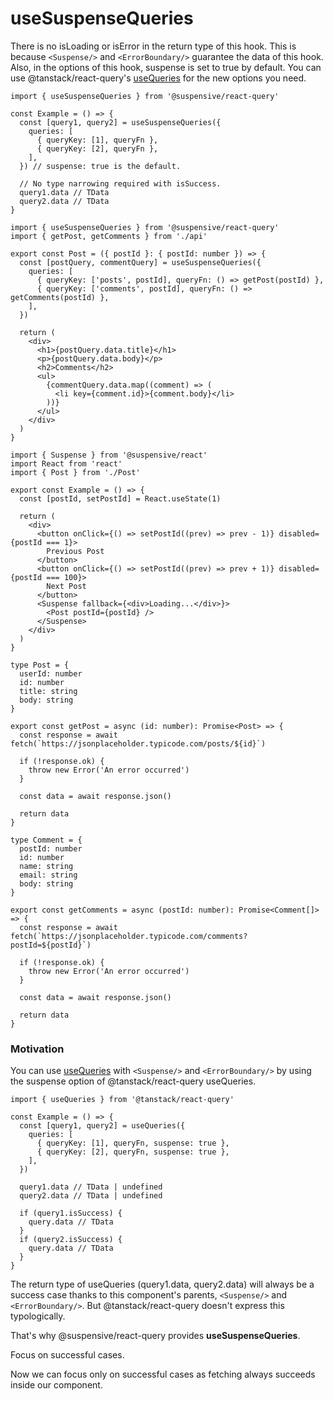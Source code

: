 
# useSuspenseQueries

There is no isLoading or isError in the return type of this hook. This is because `<Suspense/>` and `<ErrorBoundary/>` guarantee the data of this hook. Also, in the options of this hook, suspense is set to true by default. You can use @tanstack/react-query's [useQueries](https://tanstack.com/query/v4/docs/react/reference/useQueries) for the new options you need.

```tsx /useSuspenseQueries/
import { useSuspenseQueries } from '@suspensive/react-query'

const Example = () => {
  const [query1, query2] = useSuspenseQueries({
    queries: [
      { queryKey: [1], queryFn },
      { queryKey: [2], queryFn },
    ],
  }) // suspense: true is the default.

  // No type narrowing required with isSuccess.
  query1.data // TData
  query2.data // TData
}
```

<Sandpack>

```tsx Post.tsx active
import { useSuspenseQueries } from '@suspensive/react-query'
import { getPost, getComments } from './api'

export const Post = ({ postId }: { postId: number }) => {
  const [postQuery, commentQuery] = useSuspenseQueries({
    queries: [
      { queryKey: ['posts', postId], queryFn: () => getPost(postId) },
      { queryKey: ['comments', postId], queryFn: () => getComments(postId) },
    ],
  })

  return (
    <div>
      <h1>{postQuery.data.title}</h1>
      <p>{postQuery.data.body}</p>
      <h2>Comments</h2>
      <ul>
        {commentQuery.data.map((comment) => (
          <li key={comment.id}>{comment.body}</li>
        ))}
      </ul>
    </div>
  )
}

```

```tsx Example.tsx
import { Suspense } from '@suspensive/react'
import React from 'react'
import { Post } from './Post'

export const Example = () => {
  const [postId, setPostId] = React.useState(1)

  return (
    <div>
      <button onClick={() => setPostId((prev) => prev - 1)} disabled={postId === 1}>
        Previous Post
      </button>
      <button onClick={() => setPostId((prev) => prev + 1)} disabled={postId === 100}>
        Next Post
      </button>
      <Suspense fallback={<div>Loading...</div>}>
        <Post postId={postId} />
      </Suspense>
    </div>
  )
}
```

```tsx /api.ts
type Post = {
  userId: number
  id: number
  title: string
  body: string
}

export const getPost = async (id: number): Promise<Post> => {
  const response = await fetch(`https://jsonplaceholder.typicode.com/posts/${id}`)

  if (!response.ok) {
    throw new Error('An error occurred')
  }

  const data = await response.json()

  return data
}

type Comment = {
  postId: number
  id: number
  name: string
  email: string
  body: string
}

export const getComments = async (postId: number): Promise<Comment[]> => {
  const response = await fetch(`https://jsonplaceholder.typicode.com/comments?postId=${postId}`)

  if (!response.ok) {
    throw new Error('An error occurred')
  }

  const data = await response.json()

  return data
}
```

</Sandpack>

### Motivation

You can use [useQueries](https://tanstack.com/query/v4/docs/react/reference/useQueries) with `<Suspense/>` and `<ErrorBoundary/>` by using the suspense option of @tanstack/react-query useQueries.

```tsx /useQueries/
import { useQueries } from '@tanstack/react-query'

const Example = () => {
  const [query1, query2] = useQueries({
    queries: [
      { queryKey: [1], queryFn, suspense: true },
      { queryKey: [2], queryFn, suspense: true },
    ],
  })

  query1.data // TData | undefined
  query2.data // TData | undefined

  if (query1.isSuccess) {
    query.data // TData
  }
  if (query2.isSuccess) {
    query.data // TData
  }
}
```

The return type of useQueries (query1.data, query2.data) will always be a success case thanks to this component's parents, `<Suspense/>` and `<ErrorBoundary/>`.
But @tanstack/react-query doesn't express this typologically.

That's why @suspensive/react-query provides **useSuspenseQueries**.

<Callout>

Focus on successful cases.

Now we can focus only on successful cases as fetching always succeeds inside our component.

</Callout>
